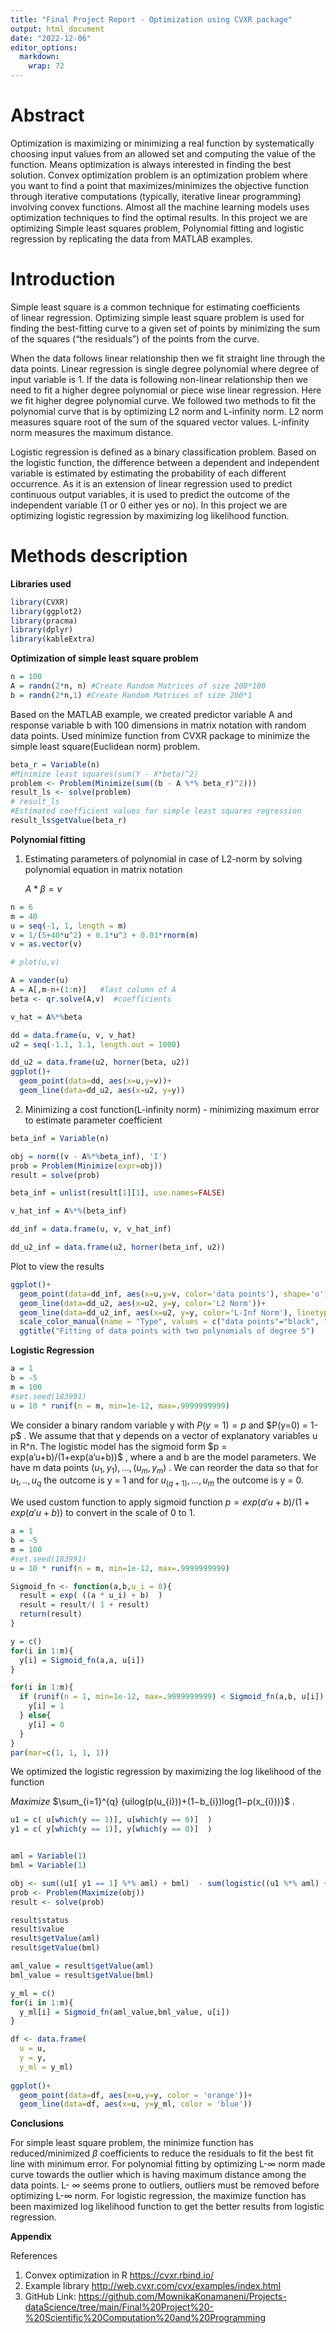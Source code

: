 ```yaml
---
title: "Final Project Report - Optimization using CVXR package"
output: html_document
date: "2022-12-06"
editor_options: 
  markdown: 
    wrap: 72
---
```


# Abstract

Optimization is maximizing or minimizing a real function by
systematically choosing input values from an allowed set and computing
the value of the function. Means optimization is always interested in
finding the best solution. Convex optimization problem is an
optimization problem where you want to find a point that
maximizes/minimizes the objective function through iterative
computations (typically, iterative linear programming) involving convex
functions. Almost all the machine learning models uses optimization
techniques to find the optimal results. In this project we are
optimizing Simple least squares problem, Polynomial fitting and logistic
regression by replicating the data from MATLAB examples.

# Introduction

Simple least square is a common technique for estimating coefficients
of linear regression. Optimizing simple least square problem is used for
finding the best-fitting curve to a given set of points by minimizing
the sum of the squares ("the residuals") of the points from the curve.

When the data follows linear relationship then we fit straight line
through the data points. Linear regression is single degree polynomial
where degree of input variable is 1. If the data is following non-linear
relationship then we need to fit a higher degree polynomial or piece
wise linear regression. Here we fit higher degree polynomial curve. We
followed two methods to fit the polynomial curve that is by optimizing
L2 norm and L-infinity norm. L2 norm measures square root of the sum of
the squared vector values. L-infinity norm measures the maximum
distance.

Logistic regression is defined as a binary classification problem. Based
on the logistic function, the difference between a dependent and
independent variable is estimated by estimating the probability of each
different occurrence. As it is an extension of linear regression used to
predict continuous output variables, it is used to predict the outcome
of the independent variable (1 or 0 either yes or no). In this project
we are optimizing logistic regression by maximizing log likelihood
function.

# Methods description

**Libraries used**

```r
library(CVXR)
library(ggplot2)
library(pracma)
library(dplyr)
library(kableExtra)
```

**Optimization of simple least square problem**

```r
n = 100
A = randn(2*n, n) #Create Random Matrices of size 200*100
b = randn(2*n,1) #Create Random Matrices of size 200*1

```

Based on the MATLAB example, we created predictor variable A and
response variable b with 100 dimensions in matrix notation with random
data points. Used minimize function from CVXR package to minimize the
simple least square(Euclidean norm) problem.

```r
beta_r = Variable(n)
#Minimize least squares(sum(Y - X*beta)^2)
problem <- Problem(Minimize(sum((b - A %*% beta_r)^2)))
result_ls <- solve(problem)
# result_ls
#Estimated coefficient values for simple least squares regression 
result_ls$getValue(beta_r)
```

**Polynomial fitting**

1.  Estimating parameters of polynomial in case of L2-norm by solving
    polynomial equation in matrix notation

    $A * β = v$

```r
n = 6
m = 40
u = seq(-1, 1, length = m)
v = 1/(5+40*u^2) + 0.1*u^3 + 0.01*rnorm(m)   
v = as.vector(v)

# plot(u,v)
```

```r
A = vander(u)
A = A[,m-n+(1:n)]   #last column of A
beta <- qr.solve(A,v)  #coefficients  

v_hat = A%*%beta

dd = data.frame(u, v, v_hat)
u2 = seq(-1.1, 1.1, length.out = 1000)

dd_u2 = data.frame(u2, horner(beta, u2))
ggplot()+
  geom_point(data=dd, aes(x=u,y=v))+
  geom_line(data=dd_u2, aes(x=u2, y=y))
```

2.  Minimizing a cost function(L-infinity norm) - minimizing maximum
    error to estimate parameter coefficient

```r
beta_inf = Variable(n)

obj = norm((v - A%*%beta_inf), 'I')
prob = Problem(Minimize(expr=obj))
result = solve(prob)

beta_inf = unlist(result[1][1], use.names=FALSE)

v_hat_inf = A%*%(beta_inf)

dd_inf = data.frame(u, v, v_hat_inf)

dd_u2_inf = data.frame(u2, horner(beta_inf, u2))
```

Plot to view the results

```r
ggplot()+
  geom_point(data=dd_inf, aes(x=u,y=v, color='data points'), shape='o')+
  geom_line(data=dd_u2, aes(x=u2, y=y, color='L2 Norm'))+
  geom_line(data=dd_u2_inf, aes(x=u2, y=y, color='L-Inf Norm'), linetype='dashed')+
  scale_color_manual(name = "Type", values = c("data points"="black", "L2 Norm"="blue", "L-Inf Norm"="orange"))+ 
  ggtitle("Fitting of data points with two polynomials of degree 5")
```

**Logistic Regression**

```r
a = 1
b = -5
m = 100
#set.seed(183991)
u = 10 * runif(n = m, min=1e-12, max=.9999999999)
```

We consider a binary random variable y with $P(y=1) = p$ and \$P(y=0) =
1-p\$ . We assume that that y depends on a vector of explanatory
variables u in R\^n. The logistic model has the sigmoid form \$p =
exp(a'u+b)/(1+exp(a'u+b))\$ , where a and b are the model parameters. We
have m data points $(u_1,y_1),…,(u_m,y_m)$ . We can reorder the data so
that for $u_1,..,u_q$ the outcome is y = 1 and for $u_(q+1),…,u_m$ the
outcome is y = 0.

We used custom function to apply sigmoid function
$p = exp(a'u+b)/(1+exp(a'u+b))$ to convert in the scale of 0 to 1.

```r
a = 1
b = -5
m = 100
#set.seed(183991)
u = 10 * runif(n = m, min=1e-12, max=.9999999999)

Sigmoid_fn <- function(a,b,u_i = 0){
  result = exp( ((a * u_i) + b)  )
  result = result/( 1 + result)
  return(result)
}

y = c()
for(i in 1:m){
  y[i] = Sigmoid_fn(a,a, u[i])
}

for(i in 1:m){
  if (runif(n = 1, min=1e-12, max=.9999999999) < Sigmoid_fn(a,b, u[i]) ){
    y[i] = 1
  } else{
    y[i] = 0
  }
}
par(mar=c(1, 1, 1, 1))
```

We optimized the logistic regression by maximizing the log likelihood of
the function

$Maximize$ $\sum_{i=1}^{q} {uilog(p(u_{i}))+(1−b_{i})log(1−p(x_{i}))}$
.\

```r
u1 = c( u[which(y == 1)], u[which(y == 0)]  )
y1 = c( y[which(y == 1)], y[which(y == 0)]  )


aml = Variable(1)
bml = Variable(1)

obj <- sum((u1[ y1 == 1] %*% aml) + bml)  - sum(logistic((u1 %*% aml) + bml) )
prob <- Problem(Maximize(obj))
result <- solve(prob)

result$status
result$value
result$getValue(aml)
result$getValue(bml)

aml_value = result$getValue(aml)
bml_value = result$getValue(bml)

y_ml = c()
for(i in 1:m){
  y_ml[i] = Sigmoid_fn(aml_value,bml_value, u[i])
}

```

```r
df <- data.frame(
  u = u,
  y = y,
  y_ml = y_ml)
  
ggplot()+
  geom_point(data=df, aes(x=u,y=y, color = 'orange'))+
  geom_line(data=df, aes(x=u, y=y_ml, color = 'blue'))
```

**Conclusions**

For simple least square problem, the minimize function has
reduced/minimized $\beta$ coefficients to reduce the residuals to fit
the best fit line with minimum error. For polynomial fitting by
optimizing L-${\infty}$ norm made curve towards the outlier which is
having maximum distance among the data points. L- ${\infty}$ seems prone
to outliers, outliers must be removed before optimizing L-${\infty}$
norm. For logistic regression, the maximize function has been maximized
log likelihood function to get the better results from logistic
regression.

**Appendix**

References

1.  Convex optimization in R <https://cvxr.rbind.io/>
2.  Example library <http://web.cvxr.com/cvx/examples/index.html>
3.  GitHub Link:
    <https://github.com/MownikaKonamaneni/Projects-dataScience/tree/main/Final%20Project%20-%20Scientific%20Computation%20and%20Programming>
